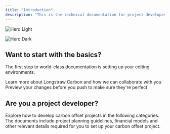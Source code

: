 ```yaml
---
title: "Introduction"
description: "This is the technical documentation for project developers, carbon credit buyers and other ecosystem enablers."
---
```


<img
  className="block dark:hidden"
  src="/explainer-social.jpg"
  alt="Hero Light"
  title={true}
/>

<img
  className="hidden dark:block"
  src="/images/hero-dark.png"
  alt="Hero Dark"
/>

## Want to start with the basics?

The first step to world-class documentation is setting up your editing environments.

<CardGroup cols="2">
  <Card title="What is Longstraw Carbon?" icon="leaf" iconType="regular" cta="Learn more about Longstraw Carbon and how we can collaborate with you">
    Learn more about Longstraw Carbon and how we can collaborate with you
  </Card>
  <Card title="Our story" icon="rectangle-history">
    Preview your changes before you push to make sure they're perfect
  </Card>
</CardGroup>

## Are you a project developer?

Explore how to develop carbon offset projects in the following categories. The documents include project planning guidelines, financial models and other relevant details required for you to set up your carbon offset project.

<CardGroup cols={1}>
  <Card title="Biochar" horizontal href="https://mintlify.com/docs/settings/global">
    
  </Card>
  <Card title="EV" horizontal href="https://mintlify.com/docs/api-playground/openapi">
    
  </Card>
  <Card title="ARR">
    
  </Card>
  <Card title="ERW">
    
  </Card>
</CardGroup>